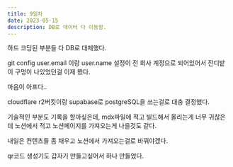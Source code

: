 ```yaml
---
title: 9일차
date: 2023-05-15
description: DB로 데이터 다 이동함.
---
```


하드 코딩된 부분들 다 DB로 대체했다.

git config user.email 이랑 user.name 설정이 전 회사 계정으로 되어있어서 잔디밭이 구멍이 나있었던걸 이제 봤다.

마음이 아프다..

cloudflare r2버킷이랑 supabase로 postgreSQL을 쓰는걸로 대충 결정했다.

기술적인 부분도 기록을 할까싶은데, mdx파일에 적고 빌드해서 올리는게 너무 귀찮은데 노션에서 적고 노션페이지를 가져오는게 나을것도 같다.

내일은 컨텐츠들 좀 채우고 노션에서 가져오는걸로 바꿔야겠다.

qr코드 생성기도 갑자기 만들고싶어서 하나 만들었다.
